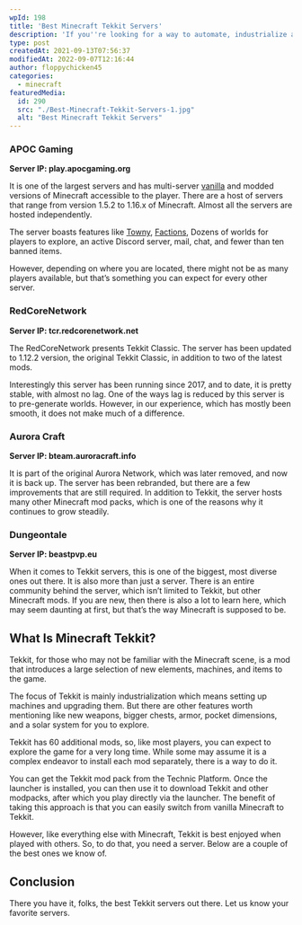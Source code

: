 ```yaml
---
wpId: 198
title: 'Best Minecraft Tekkit Servers'
description: 'If you''re looking for a way to automate, industrialize and power up your worlds in the record breaking sandbox construction game Minecraft then look no further than Tekkit Classic. This one download brings together some of best mods from around community all into one easy package!'
type: post
createdAt: 2021-09-13T07:56:37
modifiedAt: 2022-09-07T12:16:44
author: floppychicken45
categories:
  - minecraft
featuredMedia:
  id: 290
  src: "./Best-Minecraft-Tekkit-Servers-1.jpg"
  alt: "Best Minecraft Tekkit Servers"
---
```



### APOC Gaming

**Server IP: play.apocgaming.org**

It is one of the largest servers and has multi-server [vanilla](https://www.ghostcap.com/best-minecraft-vanilla-servers/) and modded versions of Minecraft accessible to the player. There are a host of servers that range from version 1.5.2 to 1.16.x of Minecraft. Almost all the servers are hosted independently.

The server boasts features like [Towny](https://www.ghostcap.com/best-minecraft-towny-servers/), [Factions](https://www.ghostcap.com/best-minecraft-faction-servers/), Dozens of worlds for players to explore, an active Discord server, mail, chat, and fewer than ten banned items.

However, depending on where you are located, there might not be as many players available, but that’s something you can expect for every other server.

### RedCoreNetwork

**Server IP: tcr.redcorenetwork.net**

The RedCoreNetwork presents Tekkit Classic. The server has been updated to 1.12.2 version, the original Tekkit Classic, in addition to two of the latest mods.

Interestingly this server has been running since 2017, and to date, it is pretty stable, with almost no lag. One of the ways lag is reduced by this server is to pre-generate worlds. However, in our experience, which has mostly been smooth, it does not make much of a difference.

### Aurora Craft

**Server IP: bteam.auroracraft.info**

It is part of the original Aurora Network, which was later removed, and now it is back up. The server has been rebranded, but there are a few improvements that are still required. In addition to Tekkit, the server hosts many other Minecraft mod packs, which is one of the reasons why it continues to grow steadily.

### Dungeontale

**Server IP: beastpvp.eu**

When it comes to Tekkit servers, this is one of the biggest, most diverse ones out there. It is also more than just a server. There is an entire community behind the server, which isn’t limited to Tekkit, but other Minecraft mods. If you are new, then there is also a lot to learn here, which may seem daunting at first, but that’s the way Minecraft is supposed to be.

## What Is Minecraft Tekkit?

Tekkit, for those who may not be familiar with the Minecraft scene, is a mod that introduces a large selection of new elements, machines, and items to the game.

The focus of Tekkit is mainly industrialization which means setting up machines and upgrading them. But there are other features worth mentioning like new weapons, bigger chests, armor, pocket dimensions, and a solar system for you to explore.

Tekkit has 60 additional mods, so, like most players, you can expect to explore the game for a very long time. While some may assume it is a complex endeavor to install each mod separately, there is a way to do it.

You can get the Tekkit mod pack from the Technic Platform. Once the launcher is installed, you can then use it to download Tekkit and other modpacks, after which you play directly via the launcher. The benefit of taking this approach is that you can easily switch from vanilla Minecraft to Tekkit.

However, like everything else with Minecraft, Tekkit is best enjoyed when played with others. So, to do that, you need a server. Below are a couple of the best ones we know of.

## Conclusion

There you have it, folks, the best Tekkit servers out there. Let us know your favorite servers.